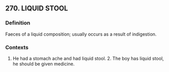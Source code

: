 ## 270. LIQUID STOOL
### Definition
Faeces of a liquid composition; usually occurs as a result of indigestion.

### Contexts
1. He had a stomach ache and had liquid stool. 2. The boy has liquid stool, he should be given medicine.

